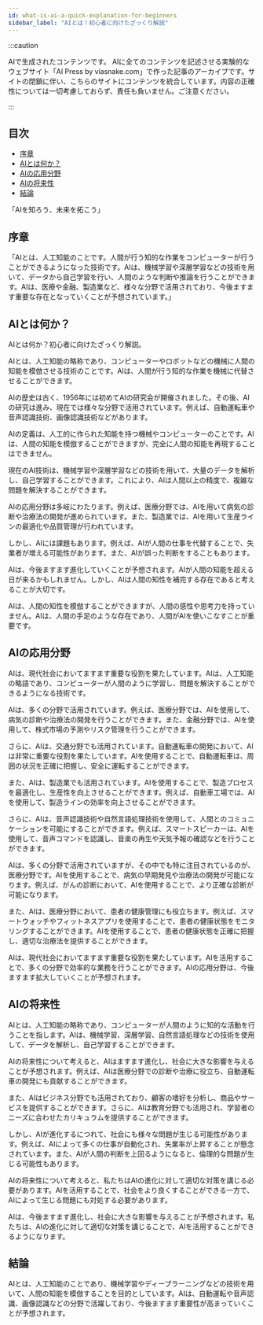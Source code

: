 ```yaml
---
id: what-is-ai-a-quick-explanation-for-beginners
sidebar_label: "AIとは！初心者に向けたざっくり解説"
---
```


:::caution

AIで生成されたコンテンツです。
AIに全てのコンテンツを記述させる実験的なウェブサイト「AI Press by viasnake.com」で作った記事のアーカイブです。サイトの閉鎖に伴い、こちらのサイトにコンテンツを統合しています。内容の正確性については一切考慮しておらず、責任も負いません。ご注意ください。

:::

## 目次

- [序章](#序章)
- [AIとは何か？](#aiとは何か？)
- [AIの応用分野](#aiの応用分野)
- [AIの将来性](#aiの応用分野)
- [結論](#結論)

「AIを知ろう、未来を拓こう」

## 序章

「AIとは、人工知能のことです。人間が行う知的な作業をコンピューターが行うことができるようになった技術です。AIは、機械学習や深層学習などの技術を用いて、データから自己学習を行い、人間のような判断や推論を行うことができます。AIは、医療や金融、製造業など、様々な分野で活用されており、今後ますます重要な存在となっていくことが予想されています。」

## AIとは何か？

AIとは何か？初心者に向けたざっくり解説。

AIとは、人工知能の略称であり、コンピューターやロボットなどの機械に人間の知能を模倣させる技術のことです。AIは、人間が行う知的な作業を機械に代替させることができます。

AIの歴史は古く、1956年には初めてAIの研究会が開催されました。その後、AIの研究は進み、現在では様々な分野で活用されています。例えば、自動運転車や音声認識技術、画像認識技術などがあります。

AIの定義は、人工的に作られた知能を持つ機械やコンピューターのことです。AIは、人間の知能を模倣することができますが、完全に人間の知能を再現することはできません。

現在のAI技術は、機械学習や深層学習などの技術を用いて、大量のデータを解析し、自己学習することができます。これにより、AIは人間以上の精度で、複雑な問題を解決することができます。

AIの応用分野は多岐にわたります。例えば、医療分野では、AIを用いて病気の診断や治療法の開発が進められています。また、製造業では、AIを用いて生産ラインの最適化や品質管理が行われています。

しかし、AIには課題もあります。例えば、AIが人間の仕事を代替することで、失業者が増える可能性があります。また、AIが誤った判断をすることもあります。

AIは、今後ますます進化していくことが予想されます。AIが人間の知能を超える日が来るかもしれません。しかし、AIは人間の知性を補完する存在であると考えることが大切です。

AIは、人間の知性を模倣することができますが、人間の感性や思考力を持っていません。AIは、人間の手足のような存在であり、人間がAIを使いこなすことが重要です。

## AIの応用分野

AIは、現代社会においてますます重要な役割を果たしています。AIは、人工知能の略語であり、コンピューターが人間のように学習し、問題を解決することができるようになる技術です。

AIは、多くの分野で活用されています。例えば、医療分野では、AIを使用して、病気の診断や治療法の開発を行うことができます。また、金融分野では、AIを使用して、株式市場の予測やリスク管理を行うことができます。

さらに、AIは、交通分野でも活用されています。自動運転車の開発において、AIは非常に重要な役割を果たしています。AIを使用することで、自動運転車は、周囲の状況を正確に把握し、安全に運転することができます。

また、AIは、製造業でも活用されています。AIを使用することで、製造プロセスを最適化し、生産性を向上させることができます。例えば、自動車工場では、AIを使用して、製造ラインの効率を向上させることができます。

さらに、AIは、音声認識技術や自然言語処理技術を使用して、人間とのコミュニケーションを可能にすることができます。例えば、スマートスピーカーは、AIを使用して、音声コマンドを認識し、音楽の再生や天気予報の確認などを行うことができます。

AIは、多くの分野で活用されていますが、その中でも特に注目されているのが、医療分野です。AIを使用することで、病気の早期発見や治療法の開発が可能になります。例えば、がんの診断において、AIを使用することで、より正確な診断が可能になります。

また、AIは、医療分野において、患者の健康管理にも役立ちます。例えば、スマートウォッチやフィットネスアプリを使用することで、患者の健康状態をモニタリングすることができます。AIを使用することで、患者の健康状態を正確に把握し、適切な治療法を提供することができます。

AIは、現代社会においてますます重要な役割を果たしています。AIを活用することで、多くの分野で効率的な業務を行うことができます。AIの応用分野は、今後ますます拡大していくことが予想されます。

## AIの将来性

AIとは、人工知能の略称であり、コンピューターが人間のように知的な活動を行うことを指します。AIは、機械学習、深層学習、自然言語処理などの技術を使用して、データを解析し、自己学習することができます。

AIの将来性について考えると、AIはますます進化し、社会に大きな影響を与えることが予想されます。例えば、AIは医療分野での診断や治療に役立ち、自動運転車の開発にも貢献することができます。

また、AIはビジネス分野でも活用されており、顧客の嗜好を分析し、商品やサービスを提供することができます。さらに、AIは教育分野でも活用され、学習者のニーズに合わせたカリキュラムを提供することができます。

しかし、AIが進化するにつれて、社会にも様々な問題が生じる可能性があります。例えば、AIによって多くの仕事が自動化され、失業率が上昇することが懸念されています。また、AIが人間の判断を上回るようになると、倫理的な問題が生じる可能性もあります。

AIの将来性について考えると、私たちはAIの進化に対して適切な対策を講じる必要があります。AIを活用することで、社会をより良くすることができる一方で、AIによって生じる問題にも対処する必要があります。

AIは、今後ますます進化し、社会に大きな影響を与えることが予想されます。私たちは、AIの進化に対して適切な対策を講じることで、AIを活用することができるようになります。

## 結論

AIとは、人工知能のことであり、機械学習やディープラーニングなどの技術を用いて、人間の知能を模倣することを目的としています。AIは、自動運転や音声認識、画像認識などの分野で活躍しており、今後ますます重要性が高まっていくことが予想されます。
